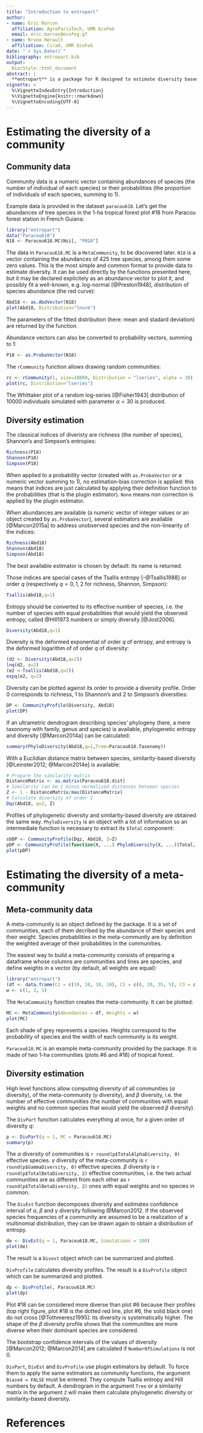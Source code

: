 ```yaml
---
title: "Introduction to entropart"
author:
- name: Eric Marcon
  affiliation: AgroParisTech, UMR EcoFoG
  email: eric.marcon@ecofog.gf
- name: Bruno Hérault
  affiliation: Cirad, UMR EcoFoG
date: "`r Sys.Date()`"
bibliography: entropart.bib
output:
  BiocStyle::html_document
abstract: |
  **entropart** is a package for R designed to estimate diversity based on HCDT entropy or similarity-based entropy. This is a short introduction to its use. `help("entropart")` is yet a shorter one. Users should read each function's help for details. For a rather exhaustive manual, see the user manual vignette `vignette("entropart")`.
vignette: >
  %\VignetteIndexEntry{Introduction}
  %\VignetteEngine{knitr::rmarkdown}
  %\VignetteEncoding{UTF-8}
---
```



# Estimating the diversity of a community

## Community data

Community data is a numeric vector containing abundances of species (the number of individual of each species) or their probabilities (the proportion of individuals of each species, summing to 1).

Example data is provided in the dataset `paracou618`.
Let's get the abundances of tree species in the 1-ha tropical forest plot #18 from Paracou forest station in French Guiana:

```r
library("entropart")
data("Paracou618")
N18 <- Paracou618.MC$Nsi[, "P018"]
```


The data in `Paracou618.MC` is a `MetaCommunity`, to be discovered later.
`N18` is a vector containing the abundances of 425 tree species, among them some zero values.
This is the most simple and common format to provide data to estimate diversity.
It can be used directly by the functions presented here, but it may be declared explicitely as an abundance vector to plot it, and possibly fit a well-known, e.g. log-normal [@Preston1948], distribution of species abundance (the red curve):

```r
Abd18 <- as.AbdVector(N18)
plot(Abd18, Distribution="lnorm")
```

The parameters of the fitted distribution (here: mean and stadard deviation) are returned by the function.

Abundance vectors can also be converted to probability vectors, summing to 1:

```r
P18 <- as.ProbaVector(N18)
```

The `rCommunity` function allows drawing random communities:

```r
rc <- rCommunity(1, size=10000, Distribution = "lseries", alpha = 30)
plot(rc, Distribution="lseries")
```

The Whittaker plot of a random log-series [@Fisher1943] distribution of 10000 individuals simulated with parameter $\alpha=30$ is produced.


## Diversity estimation

The classical indices of diveristy are richness (the number of species), Shannon's and Simpson's entropies:

```r
Richness(P18)
Shannon(P18)
Simpson(P18)
```

When applied to a probability vector (created with `as.ProbaVector` or a numeric vector summing to 1), no estimation-bias correction is applied: this means that indices are just calculated by applying their definition function to the probabilities (that is the plugin estimator).
`None` means non correction is applied by the plugin estimator.

When abundances are available (a numeric vector of integer values or an object created by `as.ProbaVector`), several estimators are available [@Marcon2015a] to address unobserved species and the non-linearity of the indices:

```r
Richness(Abd18)
Shannon(Abd18)
Simpson(Abd18)
```

The best available estimator is chosen by default: its name is returned.

Those indices are special cases of the Tsallis entropy [-@Tsallis1988] or order $q$ (respectively $q=0,1,2$ for richness, Shannon, Simpson):

```r
Tsallis(Abd18,q=1)
```

Entropy should be converted to its effective number of species, i.e. the number of species with equal probabilities that would yield the observed entropy, called @Hill1973 numbers or simply diversity [@Jost2006].

```r
Diversity(Abd18,q=1)
```

Diversity is the deformed exponential of order $q$ of entropy, and entropy is the deformed logarithm of of order $q$ of diversity:

```r
(d2 <- Diversity(Abd18,q=2))
lnq(d2, q=2)
(e2 <-Tsallis(Abd18,q=2))
expq(e2, q=2)
```

Diversity can be plotted against its order to provide a diversity profile. Order 0 corresponds to richness, 1 to Shannon's and 2 to Simpson's diversities:

```r
DP <- CommunityProfile(Diversity, Abd18)
plot(DP)
```

If an ultrametric dendrogram describing species' phylogeny (here, a mere taxonomy with family, genus and species) is available, phylogenetic entropy and diversity  [@Marcon2014a] can be calculated:

```r
summary(PhyloDiversity(Abd18,q=1,Tree=Paracou618.Taxonomy))
```

With a Euclidian distance matrix between species, similarity-based diversity [@Leinster2012; @Marcon2014e] is available:

```r
# Prepare the similarity matrix
DistanceMatrix <- as.matrix(Paracou618.dist)
# Similarity can be 1 minus normalized distances between species
Z <- 1 - DistanceMatrix/max(DistanceMatrix)
# Calculate diversity of order 2
Dqz(Abd18, q=2, Z)
```

Profiles of phylogenetic diversity and similarity-based diversity are obtained the same way.
`PhyloDiversity` is an object with a lot of information so an intermediate function is necessary to extract its `$Total` component:

```r
sbDP <- CommunityProfile(Dqz, Abd18, Z=Z)
pDP <- CommunityProfile(function(X, ...) PhyloDiversity(X, ...)$Total, Abd18, Tree=Paracou618.Taxonomy)
plot(pDP)
```


# Estimating the diversity of a meta-community

## Meta-community data

A meta-community is an object defined by the package.
It is a set of communities, each of them decribed by the abundance of their species and their weight.
Species probabilities in the meta-community are by definition the weighted average of their probabilities in the communities.

The easiest way to build a meta-community consists of preparing a dataframe whose columns are communities and lines are species, and define weights in a vector (by default, all weights are equal):

```r
library("entropart")
(df <- data.frame(C1 = c(10, 10, 10, 10), C2 = c(0, 20, 35, 5), C3 = c(25, 15, 0, 2), row.names = c("sp1", "sp2", "sp3", "sp4")))
w <- c(1, 2, 1)
```


The `MetaCommunity` function creates the meta-community.
It can be plotted:

```r
MC <- MetaCommunity(Abundances = df, Weights = w)
plot(MC)
```

Each shade of grey represents a species.
Heights correspond to the probability of species and the width of each community is its weight.

`Paracou618.MC` is an example meta-community provided by the package.
It is made of two 1-ha communities (plots #6 and #18) of tropical forest.

## Diversity estimation

High level functions allow computing diversity of all communities ($\alpha$ diversity), of the meta-community ($\gamma$ diversity), and $\beta$ diversity, i.e.\ the number of effective communities (the number of communities with equal weights and no common species that would yield the observed $\beta$ diversity).

The `DivPart` function calculates everything at once, for a given order of diversity $q$:

```r
p <- DivPart(q = 1, MC = Paracou618.MC)
summary(p)
```

The $\alpha$ diversity of communities is `r round(p$TotalAlphaDiversity, 0)` effective species. $\gamma$ diversity of the meta-community is `r round(p$GammaDiversity, 0)` effective species. $\beta$ diversity is `r round(p$TotalBetaDiversity, 2)` effective communities, i.e. the two actual communities are as different from each other as `r round(p$TotalBetaDiversity, 2)` ones with equal weights and no species in common.

The `DivEst` function decomposes diversity and estimates confidence interval of $\alpha$, $\beta$ and $\gamma$ diversity following @Marcon2012. 
If the observed species frequencies of a community are assumed to be a realization of a multinomial distribution, they can be drawn again to obtain a distribution of entropy.

```r
de <- DivEst(q = 1, Paracou618.MC, Simulations = 100)
plot(de)
```

The result is a `Divest` object which can be summarized and plotted.

`DivProfile` calculates diversity profiles. 
The result is a `DivProfile` object which can be summarized and plotted.

```r
dp <- DivProfile(, Paracou618.MC)
plot(dp)
```

Plot #18 can be considered more diverse than plot #6 because their profiles (top right figure, plot #18 is the dotted red line, plot #6, the solid black one) do not cross [@Tothmeresz1995]: its diversity is systematically higher. The shape of the $\beta$ diversity profile shows that the communities are more diverse when their dominant species are considered.

The bootstrap confidence intervals of the values of diversity [@Marcon2012; @Marcon2014] are calculated if `NumberOfSimulations` is not 0.

`DivPart`, `DivEst` and `DivProfile` use plugin estimators by default.
To force them to apply the same estimators as community functions, the argument `Biased = FALSE` must be entered.
They compute Tsallis entropy and Hill numbers by default.
A dendrogram in the argument `Tree` or a similarity matrix in the argument `Z` will make them calculate phylogenetic diversity or similarity-based diversity.

# References
